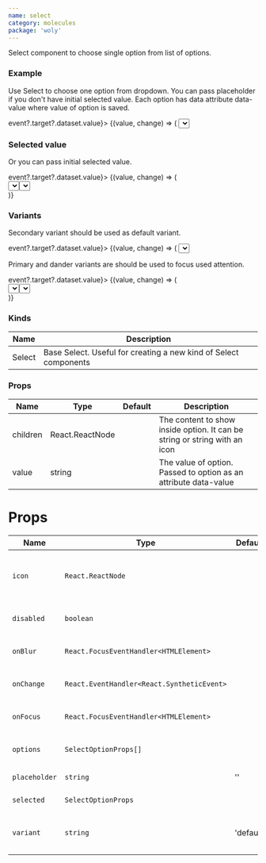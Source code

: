 ```yaml
---
name: select
category: molecules
package: 'woly'
---
```



Select component to choose single option from list of options.

### Example

Use Select to choose one option from dropdown. You can pass placeholder if you don't have initial selected value.
Each option has data attribute data-value where value of option is saved.

<Playground size="S">
  <div style={{ height: '150px' }}>
    <StateEvent initial={null} change={(event) => event?.target?.dataset.value}>
      {(value, change) => (
        <Select
          icon={<ArrowDown />}
          onChange={change}
          options={[
            { children: 'Toyota', value: 'Toyota' },
            { children: 'Opel', value: 'Opel' },
            { children: 'BMW', value: 'BMW' },
          ]}
          placeholder="Choose an option"
          selected={value}
          variant="primary"
        />
      )}
    </StateEvent>
  </div>
</Playground>

### Selected value

Or you can pass initial selected value.

<Playground size="S">
  <div style={{ height: '150px' }}>
    <StateEvent initial="Cats" change={(event) => event?.target?.dataset.value}>
      {(value, change) => (
        <div style={{ display: 'flex' }}>
          <Select
            icon={<ArrowDown />}
            onChange={change}
            options={[
              { children: 'Cats', value: 'Cats' },
              { children: 'Dogs', value: 'Dogs' },
              { children: 'Birds', value: 'Birds' },
            ]}
            selected={value}
            variant="secondary"
          />
          <div style={{ marginLeft: '10px' }}>
            <Select
              icon={<ArrowDown />}
              onChange={() => {}}
              options={[
                { children: 'Toyota', value: 'Toyota' },
                { children: 'Opel', value: 'Opel' },
                { children: 'BMW', value: 'BMW' },
              ]}
              selected="BMW"
              variant="primary"
              disabled
            />
          </div>
        </div>
      )}
    </StateEvent>
  </div>
</Playground>

### Variants

Secondary variant should be used as default variant.

<Playground size="S">
  <div style={{ height: '150px' }}>
    <StateEvent initial={null} change={(event) => event?.target?.dataset.value}>
      {(value, change) => (
        <Select
          icon={<ArrowDown />}
          onChange={change}
          options={[
            { children: 'Toyota', value: 'Toyota' },
            { children: 'Opel', value: 'Opel' },
            { children: 'BMW', value: 'BMW' },
          ]}
          placeholder="Choose an option"
          selected={value}
          variant="secondary"
        />
      )}
    </StateEvent>
  </div>
</Playground>

Primary and dander variants are should be used to focus used attention.

<Playground size="S">
  <div style={{ height: '150px' }}>
    <StateEvent initial="Cats" change={(event) => event?.target?.dataset.value}>
      {(value, change) => (
        <div style={{ display: 'flex' }}>
          <Select
            icon={<ArrowDown />}
            onChange={change}
            options={[
              { children: 'Cats', value: 'Cats' },
              { children: 'Dogs', value: 'Dogs' },
              { children: 'Birds', value: 'Birds' },
            ]}
            selected={value}
            variant="primary"
          />
          <div style={{ marginLeft: '10px' }}>
            <Select
              icon={<ArrowDown />}
              onChange={() => {}}
              options={[
                { children: 'Toyota', value: 'Toyota' },
                { children: 'Opel', value: 'Opel' },
                { children: 'BMW', value: 'BMW' },
              ]}
              selected="BMW"
              variant="danger"
              disabled
            />
          </div>
        </div>
      )}
    </StateEvent>
  </div>
</Playground>

### Kinds

| Name     | Description                                                      |
| -------- | ---------------------------------------------------------------- |
| Select   | Base Select. Useful for creating a new kind of Select components |

### Props

| Name       | Type              | Default | Description                                                                |
| ---------- | ----------------- | ------- | -------------------------------------------------------------------------- |
| children   | React.ReactNode   |         | The content to show inside option. It can be string or string with an icon |
| value      | string            |         | The value of option. Passed to option as an attribute data-value           |

# Props

| Name          | Type                                       | Default     | Description                                   |
| ------------- | ------------------------------------------ | ----------- | ----------------------------------------------|
| `icon`        | `React.ReactNode`                          |             | Component to show on the right side of select |
| `disabled`    | `boolean`                                  |             | HTML disabled attribute                       |
| `onBlur`      | `React.FocusEventHandler<HTMLElement>`     |             | On blur event handler.                        |
| `onChange`    | `React.EventHandler<React.SyntheticEvent>` |             | On change event handler.                      |
| `onFocus`     | `React.FocusEventHandler<HTMLElement>`     |             | On focus event handler.                       |
| `options`     | `SelectOptionProps[]`                      |             | An array of select options                    |
| `placeholder` | `string`                                   | ''          | Placeholder for select                        |
| `selected`    | `SelectOptionProps`                        |             | Selected option                               |
| `variant`     | `string`                                   | 'default'   | Variant prop to style Select component        |
